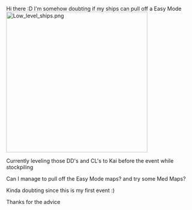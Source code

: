 Hi there :D I'm somehow doubting if my ships can pull off a Easy Mode [[File:Low_level_ships.png|thumb|376px]]

Currently leveling those DD's and CL's to Kai before the event while stockpiling

Can I manage to pull off the Easy Mode maps? and try some Med Maps?

Kinda doubting since this is my first event :)

Thanks for the advice<ac_metadata title="Please in need of advice (First Event)"> </ac_metadata>